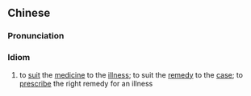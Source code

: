 {{also|对症下药}}
==Chinese==
{{zh-forms|s=对症下药|type=22}}

===Pronunciation===
{{zh-pron
|m=duìzhèngxiàyào,er=y
|c=deoi3 zing3 haa6 joek6
|cat=cy
}}

===Idiom===
{{zh-idiom}}

# to [[suit]] the [[medicine]] to the [[illness]]; to suit the [[remedy]] to the [[case]]; to [[prescribe]] the right remedy for an illness